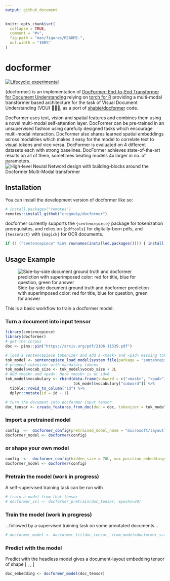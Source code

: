 ```yaml
---
output: github_document
---
```


<!-- README.md is generated from README.Rmd. Please edit that file -->

```r
knitr::opts_chunk$set(
  collapse = TRUE,
  comment = "#>",
  fig.path = "man/figures/README-",
  out.width = "100%"
)
```

# docformer

<!-- badges: start -->
[![Lifecycle: experimental](https://img.shields.io/badge/lifecycle-experimental-orange.svg)](https://lifecycle.r-lib.org/articles/stages.html)
<!-- badges: end -->

{docformer} is an implementation of [DocFormer: End-to-End Transformer for Document Understanding](https://arxiv.org/abs/2106.11539) relying on [torch for R](https://torch.mlverse.org/resources/) providing a multi-modal transformer based architecture for the task of Visual Document Understanding (VDU) 📄📄📄, as a port of [shabie/docformer](https://github.com/shabie/docformer) code.

DocFormer uses text, vision and spatial features and combines them using a novel multi-modal self-attention layer. DocFormer can be pre-trained in an unsupervised fashion using carefully designed tasks which encourage multi-modal interaction. DocFormer also shares learned spatial embeddings across modalities which makes it easy for the model to correlate text to visual tokens and vice versa. DocFormer is evaluated on 4 different datasets each with strong baselines. DocFormer achieves state-of-the-art results on all of them, sometimes beating models 4x larger in no. of parameters.
![High-level Neural Netword design with building-blocks around the Docformer Multi-Modal transformer \label{High-level design}](man/figure/Simplistic_design.jpg)

## Installation

You can install the development version of docformer like so:

```r
# install.packages("remotes")
remotes::install_github("cregouby/docformer")
```

docformer currently supports the `{sentencepiece}` package for
tokenization prerequisites, and relies on `{pdftools}` for digitally-born pdfs, and `{tesseract}` with `{magick}` for OCR documents.

```r
if (! ("sentencepiece" %in% rownames(installed.packages()))) { install.packages("sentencepiece") }
```

## Usage Example

![Side-by-side document ground truth and docformer prediction with superimposed color: red for title, blue for question, green for answer \label{Side-by-side ground truth and docformer prediction}](man/figure/README_result.jpg)

This is a basic workflow to train a docformer model:

### Turn a document into input tensor

```r
library(sentencepiece)
library(docformer)
# get the corpus
doc <- pins::pin("https://arxiv.org/pdf/2106.11539.pdf")

# load a sentencepiece tokenizer and add a <mask> and <pad> missing token.
tok_model <- sentencepiece_load_model(system.file(package = "sentencepiece", "models/nl-fr-dekamer.model"))
# prepend tokenizer with mandatory tokens
tok_model$vocab_size <- tok_model$vocab_size + 2L
# Add <mask> and <pad>. Here <mask> is at id=0
tok_model$vocabulary <- rbind(data.frame(subword = c("<mask>", "<pad>")), 
                              tok_model$vocabulary["subword"]) %>% 
  tibble::rowid_to_column("id") %>%
  dplyr::mutate(id = id - 1)

# turn the document into docformer input tensor
doc_tensor <- create_features_from_doc(doc = doc, tokenizer = tok_model)
```
### Import a pretrained model

```r
config  <-  docformer_config(pretrained_model_name = "microsoft/layoutlm-base-uncased")
docformer_model <- docformer(config)
```


### or shape your own model

```r
config  <-  docformer_config(hidden_size = 76L, max_position_embeddings = 52L, num_attention_heads = 4L,num_hidden_layers = 3L, vocab_size = 5000L, device = "cpu")
docformer_model <- docformer(config)
```


### Pretrain the model (work in progress)
A self-supervised training task can be run with

```r
# train a model from that tensor
# docformer_ssl <- docformer_pretrain(doc_tensor, epochs=30)

```

### Train the model (work in progress)
...followed by a supervised training task on some annotated documents...
```r
# docformer_model <- docformer_fit(doc_tensor, from_model=docformer_ssl, epochs=30)
```

### Predict with the model

Predict with the headless model gives a document-layout embedding tensor of shape [ <document pages>, <max_position_embeddings>, <hidden_size> ]

```r
doc_embedding <- docformer_model(doc_tensor)
```

